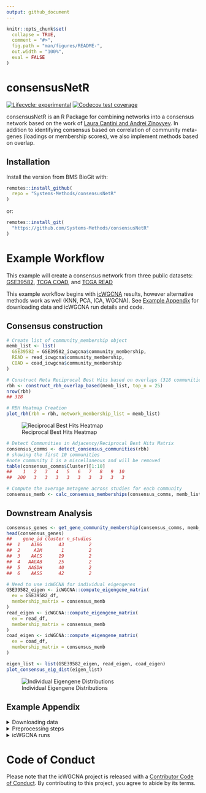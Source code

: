 ```yaml
---
output: github_document
---
```


<!-- README.md is generated from README.Rmd. Please edit that file -->

```r
knitr::opts_chunk$set(
  collapse = TRUE,
  comment = "#>",
  fig.path = "man/figures/README-",
  out.width = "100%",
  eval = FALSE
)
```

# consensusNetR


<!-- badges: start -->
[![Lifecycle: experimental](https://img.shields.io/badge/lifecycle-experimental-orange.svg)](https://lifecycle.r-lib.org/articles/stages.html#experimental)
[![Codecov test coverage](https://codecov.io/gh/Systems-Methods/consensusNetR/branch/main/graph/badge.svg)](https://app.codecov.io/gh/Systems-Methods/consensusNetR?branch=main)
<!-- badges: end -->

consensusNetR is an R Package for combining networks into a consensus network based on the work of [Laura Cantini and Andrei Zinovyev](https://academic.oup.com/bioinformatics/article/35/21/4307/5426054). In addition to identifying consensus based on correlation of community meta-genes (loadings or membership scores), we also implement methods based on overlap. 

## Installation

Install the version from BMS BioGit with:

```r
remotes::install_github(
  repo = "Systems-Methods/consensusNetR"
)
```

or:

```r
remotes::install_git(
  "https://github.com/Systems-Methods/consensusNetR"
)
```


# Example Workflow

This example will create a consensus network from three public datasets: 
[GSE39582](https://www.ncbi.nlm.nih.gov/geo/query/acc.cgi?acc=GSE39582), 
[TCGA COAD](https://portal.gdc.cancer.gov/projects/TCGA-COAD), and
[TCGA READ](https://portal.gdc.cancer.gov/projects/TCGA-READ)

This example workflow begins with 
[icWGCNA](https://systems-methods.github.io/icWGCNA/) results, however 
alternative methods work as well (KNN, PCA, ICA, WGCNA). See 
[Example Appendix] for downloading data and icWGCNA run details and code.

## Consensus construction

```r
# Create list of community_membership object
memb_list <- list(
  GSE39582 = GSE39582_icwgcna$community_membership,
  READ = read_icwgcna$community_membership,
  COAD = coad_icwgcna$community_membership
)

# Construct Meta Reciprocal Best Hits based on overlaps (318 communities found)
rbh <- construct_rbh_overlap_based(memb_list, top_n = 25)
nrow(rbh)
## 318

# RBH Heatmap Creation
plot_rbh(rbh = rbh, network_membership_list = memb_list)
```

![Reciprocal Best Hits Heatmap](man/figures/README-RBH-1.png)


```r
# Detect Communities in Adjacency/Reciprocal Best Hits Matrix
consensus_comms <- detect_consensus_communities(rbh)
# showing the first 10 communities 
#note community 1 is a miscellaneous and will be removed
table(consensus_comms$Cluster)[1:10]
##    1   2   3   4   5   6   7   8   9  10 
##  200   3   3   3   3   3   3   3   3   3 

# Compute the average metagene across studies for each community
consensus_memb <- calc_consensus_memberships(consensus_comms, memb_list)
```

## Downstream Analysis

```r
consensus_genes <- get_gene_community_membership(consensus_comms, memb_list, 2)
head(consensus_genes)
##    gene_id cluster n_studies
##  1    A1BG      43         2
##  2     A2M       1         2
##  3    AACS      19         2
##  4   AAGAB      25         2
##  5   AASDH      40         2
##  6    AASS      42         2

# Need to use icWGCNA for individual eigengenes
GSE39582_eigen <- icWGCNA::compute_eigengene_matrix(
  ex = GSE39582_df,
  membership_matrix = consensus_memb
)
read_eigen <- icWGCNA::compute_eigengene_matrix(
  ex = read_df,
  membership_matrix = consensus_memb
)
coad_eigen <- icWGCNA::compute_eigengene_matrix(
  ex = coad_df,
  membership_matrix = consensus_memb
)

eigen_list <- list(GSE39582_eigen, read_eigen, coad_eigen)
plot_consensus_eig_dist(eigen_list)
```

![Individual Eigengene Distributions](man/figures/README-eig-dist-1.png)


## Example Appendix 

<details><summary>Downloading data</summary>

For GSE39582 we need to convert from Affymetrix Human Genome U133 Plus 2.0 Array
to gene symbols, by using the `icWGCNA::gene_mapping()` function. This matches
with the two TCGA datasets already in gene symbols.

```r
library(icWGCNA)

# GSE39582
GSE39582 <- GEOquery::getGEO("GSE39582")

# TCGA READ
UCSCXenaTools::getTCGAdata(
  project = "READ",
  mRNASeq = TRUE,
  mRNASeqType = "normalized",
  clinical = TRUE,
  download = TRUE,
  destdir = "/MY_PATH/data/"
)

# TCGA COAD
UCSCXenaTools::getTCGAdata(
  project = "COAD",
  mRNASeq = TRUE,
  mRNASeqType = "normalized",
  clinical = TRUE,
  download = TRUE,
  destdir = "/MY_PATH/data/"
)
```

</details>

<details><summary> Preprocessing steps</summary>

All datasets must have consistent annotation (i.e. Gene symbols, Entrez, 
Ensembl, ...). In this example we will convert GSE39582 to gene symbols using 
the [icWGCNA::gene_mapping()](https://systems-methods.github.io/icWGCNA/reference/gene_mapping.html) function.

```r
# creating annotation file for gene mapping to gene symbols
GSE39582_annotation <- GSE39582@featureData@data |>
  dplyr::select(ID, gene_symbol = `Gene Symbol`) |>
  dplyr::mutate(
    gene_symbol = purrr::map(
      gene_symbol, ~ stringr::str_split(.x, " /// ")[[1]]
    )
  ) %>%
  tidyr::unnest(gene_symbol)

GSE39582_hugo <- icWGCNA::gene_mapping(
  GSE39582@assayData$exprs,
  GSE39582_annotation,
  compress_fun = "highest_mean",
  compress_trans = "log_exp"
)
```

All data should be normalized, however in this example we downloaded the 
normalized data so no transformations needed here.

</details>


<details><summary> icWGCNA runs</summary>

For icWGCNA runs using defaults, except reducing max iterations to 5 for 
demonstration purposes. These runs benefit greatly by using multiple 
computer cores.

```r
# GSE39582
GSE39582_icwgcna <- icWGCNA::icwgcna(GSE39582_hugo, maxIt = 5)

# TCGA READ
read_icwgcna <- icWGCNA::icwgcna(read_df, maxIt = 5)

# TCGA COAD
coad_icwgcna <- icWGCNA::icwgcna(coad_df, maxIt = 5)
```

</details>


# Code of Conduct
  
Please note that the icWGCNA project is released with a [Contributor Code of Conduct](https://contributor-covenant.org/version/2/0/CODE_OF_CONDUCT.html). By contributing to this project, you agree to abide by its terms.


